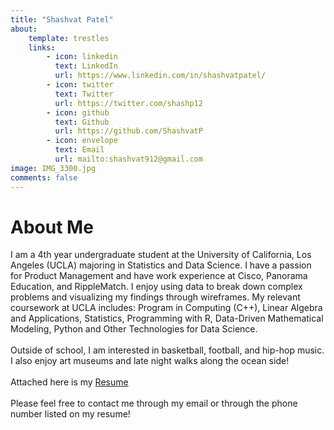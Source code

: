 ```yaml
---
title: "Shashvat Patel"
about:
    template: trestles
    links:
        - icon: linkedin
          text: LinkedIn
          url: https://www.linkedin.com/in/shashvatpatel/
        - icon: twitter
          text: Twitter
          url: https://twitter.com/shashp12
        - icon: github
          text: Github
          url: https://github.com/ShashvatP
        - icon: envelope
          text: Email
          url: mailto:shashvat912@gmail.com
image: IMG_3300.jpg
comments: false
---
```


# About Me

I am a 4th year undergraduate student at the University of California, Los Angeles (UCLA) majoring in Statistics and Data Science. I have a passion for Product Management and have work experience at Cisco, Panorama Education, and RippleMatch. I enjoy using data to break down complex problems and visualizing my findings through wireframes. My relevant coursework at UCLA includes: Program in Computing (C++), Linear Algebra and Applications, Statistics, Programming with R, Data-Driven Mathematical Modeling, Python and Other Technologies for Data Science. \
\
Outside of school, I am interested in basketball, football, and hip-hop music. I also enjoy art museums and late night walks along the ocean side! \
\
Attached here is my [Resume]("Shashvat_Patel_Resume copy.pdf Resume")	\
\
Please feel free to contact me through my email or through the phone number listed on my resume!				
				
			
		

	
